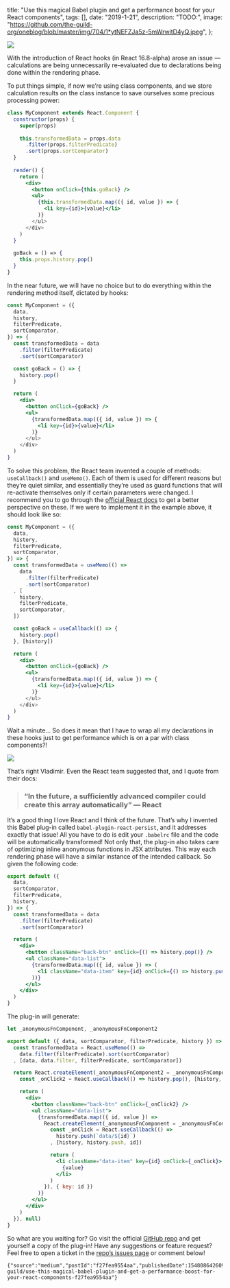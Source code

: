 

  title: "Use this magical Babel plugin and get a performance boost for your React components",
  tags: [],
  date: "2019-1-21",
  description: "TODO:",
  image: "https://github.com/the-guild-org/oneblog/blob/master/img/704/1*ytNEFZJa5z-5mWrwitD4yQ.jpeg",
};
      
  

![](https://github.com/the-guild-org/oneblog/blob/master/img/704/1*ytNEFZJa5z-5mWrwitD4yQ.jpeg?raw=true)

With the introduction of React hooks (in React 16.8-alpha) arose an issue — calculations are being unnecessarily re-evaluated due to declarations being done within the rendering phase.

To put things simple, if now we’re using class components, and we store calculation results on the class instance to save ourselves some precious processing power:

```jsx
class MyComponent extends React.Component {
  constructor(props) {
    super(props)
    
    this.transformedData = props.data
      .filter(props.filterPredicate)
      .sort(props.sortComparator)
  }
  
  render() {
    return (
      <div>
        <button onClick={this.goBack} />
        <ul>
          {this.transformedData.map(({ id, value }) => {
            <li key={id}>{value}</li>
          )}
        </ul>
      </div>
    )
  }
  
  goBack = () => {
    this.props.history.pop()
  }
}
```

In the near future, we will have no choice but to do everything within the rendering method itself, dictated by hooks:

```jsx
const MyComponent = ({
  data,
  history,
  filterPredicate,
  sortComparator,
}) => {
  const transformedData = data
    .filter(filterPredicate)
    .sort(sortComparator)

  const goBack = () => {
    history.pop()
  }

  return (
    <div>
      <button onClick={goBack} />
      <ul>
        {transformedData.map(({ id, value }) => {
          <li key={id}>{value}</li>
        )}
      </ul>
    </div>
  )
}
```

To solve this problem, the React team invented a couple of methods: `useCallback()` and `useMemo()`. Each of them is used for different reasons but they’re quiet similar, and essentially they’re used as guard functions that will re-activate themselves only if certain parameters were changed. I recommend you to go through the [official React docs](https://reactjs.org/docs/hooks-reference.html#usecallback) to get a better perspective on these. If we were to implement it in the example above, it should look like so:


```jsx
const MyComponent = ({
  data,
  history,
  filterPredicate,
  sortComparator,
}) => {
  const transformedData = useMemo(() =>
    data
      .filter(filterPredicate)
      .sort(sortComparator)
  , [
    history,
    filterPredicate,
    sortComparator,
  ])

  const goBack = useCallback(() => {
    history.pop()
  }, [history])

  return (
    <div>
      <button onClick={goBack} />
      <ul>
        {transformedData.map(({ id, value }) => {
          <li key={id}>{value}</li>
        )}
      </ul>
    </div>
  )
}
```

Wait a minute… So does it mean that I have to wrap all my declarations in these hooks just to get performance which is on a par with class components?!

![](https://github.com/the-guild-org/oneblog/blob/master/img/704/1*K46rrPy7Syh6HEzheSssOQ.jpeg?raw=true)

That’s right Vladimir. Even the React team suggested that, and I quote from their docs:

> ### “In the future, a sufficiently advanced compiler could create this array automatically” — React

It’s a good thing I love React and I think of the future. That’s why I invented this Babel plug-in called `babel-plugin-react-persist`, and it addresses exactly that issue! All you have to do is edit your `.babelrc` file and the code will be automatically transformed! Not only that, the plug-in also takes care of optimizing inline anonymous functions in JSX attributes. This way each rendering phase will have a similar instance of the intended callback. So given the following code:


```jsx
export default ({
  data,
  sortComparator,
  filterPredicate,
  history,
}) => {
  const transformedData = data
    .filter(filterPredicate)
    .sort(sortComparator)

  return (
    <div>
      <button className="back-btn" onClick={() => history.pop()} />
      <ul className="data-list">
        {transformedData.map(({ id, value }) => (
          <li className="data-item" key={id} onClick={() => history.push(`data/${id}`)}>{value}</li>
        ))}
      </ul>
    </div>
  )
}
```

The plug-in will generate:

```jsx
let _anonymousFnComponent, _anonymousFnComponent2

export default ({ data, sortComparator, filterPredicate, history }) => {
  const transformedData = React.useMemo(() =>
    data.filter(filterPredicate).sort(sortComparator)
  , [data, data.filter, filterPredicate, sortComparator])

  return React.createElement(_anonymousFnComponent2 = _anonymousFnComponent2 || (() => {
    const _onClick2 = React.useCallback(() => history.pop(), [history, history.pop])

    return (
      <div>
        <button className="back-btn" onClick={_onClick2} />
        <ul className="data-list">
          {transformedData.map(({ id, value }) =>
            React.createElement(_anonymousFnComponent = _anonymousFnComponent || (() => {
              const _onClick = React.useCallback(() =>
                history.push(`data/${id}`)
              , [history, history.push, id])

              return (
                <li className="data-item" key={id} onClick={_onClick}>
                  {value}
                </li>
              )
            }), { key: id })
          )}
        </ul>
      </div>
    )
  }), null)
}
```

So what are you waiting for? Go visit the official [GitHub repo](https://github.com/DAB0mB/babel-plugin-react-persist) and get yourself a copy of the plug-in! Have any suggestions or feature request? Feel free to open a ticket in the [repo’s issues page](https://github.com/DAB0mB/babel-plugin-react-persist/issues) or comment below!


```backmatter
{"source":"medium","postId":"f27fea9554aa","publishedDate":1548086426096,"url":"https://medium.com/the-guild/use-this-magical-babel-plugin-and-get-a-performance-boost-for-your-react-components-f27fea9554aa"}
```
